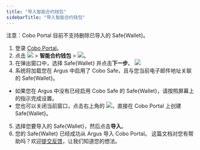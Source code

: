 ```yaml
---
title: "导入智能合约钱包"
sidebarTitle: "导入智能合约钱包"
---
```


注意：Cobo Portal 目前不支持删除已导入的 Safe&#123;Wallet&#125;。

1. 登录 [Cobo Portal](https://portal.cobo.com/login)。
2. 点击 <img src="/cn/images/smart-contract-wallet/button_wallet.svg" className="icon"></img> > **智能合约钱包** > <img src="/cn/images/smart-contract-wallet/button_import.svg" className="icon"></img>。
3. 在弹出窗口中，选择 Safe&#123;Wallet&#125; 并点击**下一步**。
<img src="/cn/images/smart-contract-wallet/2.png" className="screenshot_modal"></img>
4. 系统将加载您在 Argus 中启用了 Cobo Safe，且与您当前电子邮件地址关联的 Safe&#123;Wallet&#125;。
- 如果您在 Argus 中没有已经启用 Cobo Safe 的 Safe&#123;Wallet&#125;，请按照屏幕上的指示完成设置。
- 您也可以关闭当前窗口，点击右上角的 <img src="/cn/images/smart-contract-wallet/button_create.svg" className="icon"></img>，直接在 Cobo Portal 上创建 Safe&#123;Wallet&#125;。
5. 选择您要导入的 Safe&#123;Wallet&#125;，然后点击**导入**。
6. 您的 Safe&#123;Wallet&#125; 已经成功从 Argus 导入 Cobo Portal。
<Tip>这篇文档对您有帮助吗？欢迎[提交反馈](https://forms.zohopublic.com/cobo/form/DocumentFeedbackForm/formperma/QvLOhxJv1_JMsJ-1dleZ8Itb_7rzN-LtgvsDdxosoVI)，让我们知道您的想法。</Tip>